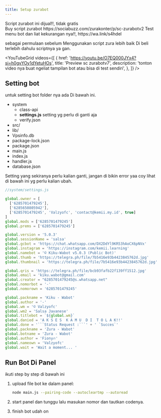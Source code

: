 ```yaml
---
title: Setup zurabot
---
```



<Aside>Script zurabot ini dijual!!, tidak gratis</Aside>

<CardGrid>
  <Card title="Buy script" icon="star" href="https://sociabuzz.com/zurakonter/p/sc-zurabotv2">
    Buy script zurabot https://sociabuzz.com/zurakonter/p/sc-zurabotv2
  </Card>
  <Card title="test bot" icon="moon" href="https://wa.link/m449t6">
    Test menu bot dan liat kekurangan nya!!, https://wa.link/s4hdel
  </Card>
</CardGrid>

sebagai permulaan sebelum Menggunakan script zura lebih baik Di beli terlebih dahulu scriptnya ya gan.

<YouTubeGrid
	videos={[
		{
			href: 'https://youtu.be/O7EQ000JYx4?si=h0gvYOy1dYetuHOs',
			title: 'Preview sc zurabotv7',
			description: 'tonton video nya buat ngeliat tampilan bot atau bisa di test sendiri',
		},
	]}
/>

## Setting bot 

untuk setting bot folder nya ada Di bawah ini.

<FileTree>

- system 
  - class-api
  - **settings.js** setting yg perlu di ganti aja 
  - verify.json
- src/
- lib/
- Vpsinfo.db
- package-lock.json
- package.json
- main.js
- index.js
- handler.js
- database.json

</FileTree>

Setting yang sekiranya perlu kalian ganti, jangan di bikin error yaa coy lihat di bawah ini yg perlu kalian ubah.

```js
//system/settings.js

global.owner = [
  ['6285701479245'],
  ['6285650805942'],
  ['6285701479245', 'Valzyofc', 'contact@kemii.my.id', true]
] 
global.mods = ['6285701479245']
global.prems = ['6285701479245']

global.version = '5.0.3'
global.sessionName = 'salsa'
global.gcbot = 'https://chat.whatsapp.com/DX2DdYl9KR53hAoCX6pNVx'
global.instagram = 'https://instagram.com/kemii.learning'
global.namebot = '© Kiku-Wabot v5.0.3 (Public Bot)'
global.thumb = 'https://telegra.ph/file/7b5416e93b4423845762d.jpg'
global.thumbnail = 'https://telegra.ph/file/7b5416e93b4423845762d.jpg'

global.qris = 'https://telegra.ph/file/bcb93fafb22f139ff1512.jpg'
global.email = 'kiku.wabot@gmail.com'
global.creator = "6285701479245@s.whatsapp.net"
global.nomorbot = '-'
global.nomorown = '6285701479245'

global.packname = 'Kiku - Wabot'
global.author = '-'
global.wm = '© Valzyofc'
global.wm2 = 'Salsa Javanese'
global.titlebot = `${global.wm}`
global.danied = 'A K S E S  K A M U  D I  T O L A K!!'
global.done = '```Status Request :```' + ' `Succes`'
global.packname = 'Zura - Wabot'
global.botname = 'Zura - Wabot'
global.author = 'Fiony🔥'
global.nameown = 'Valzyofc'
global.wait = 'Wait a moment... '
```

## Run Bot Di Panel

ikuti step by step di bawah ini


<Steps>

1. upload file bot ke dalam panel:

   ```sh title="ubah startup"
   node main.js --pairing-code --autocleartmp --autoread
   ```

2. start panel dan tunggu lalu masukan nomor dan tautkan codenya.

3. finish bot udah on
</Steps>
